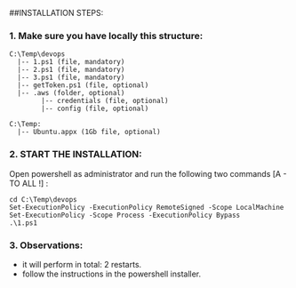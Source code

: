 ##INSTALLATION STEPS:

### 1. Make sure you have locally this structure:



```
C:\Temp\devops
  |-- 1.ps1 (file, mandatory)
  |-- 2.ps1 (file, mandatory)
  |-- 3.ps1 (file, mandatory)
  |-- getToken.ps1 (file, optional)
  |-- .aws (folder, optional)
        |-- credentials (file, optional)
        |-- config (file, optional)
```
 
```
C:\Temp:
  |-- Ubuntu.appx (1Gb file, optional)
```

### 2. START THE INSTALLATION:

Open powershell as administrator and run the following two commands [A - TO ALL !] :
```
cd C:\Temp\devops
Set-ExecutionPolicy -ExecutionPolicy RemoteSigned -Scope LocalMachine 
Set-ExecutionPolicy -Scope Process -ExecutionPolicy Bypass 
.\1.ps1
```

### 3. Observations:
- it will perform in total: 2 restarts.
- follow the instructions in the powershell installer.





